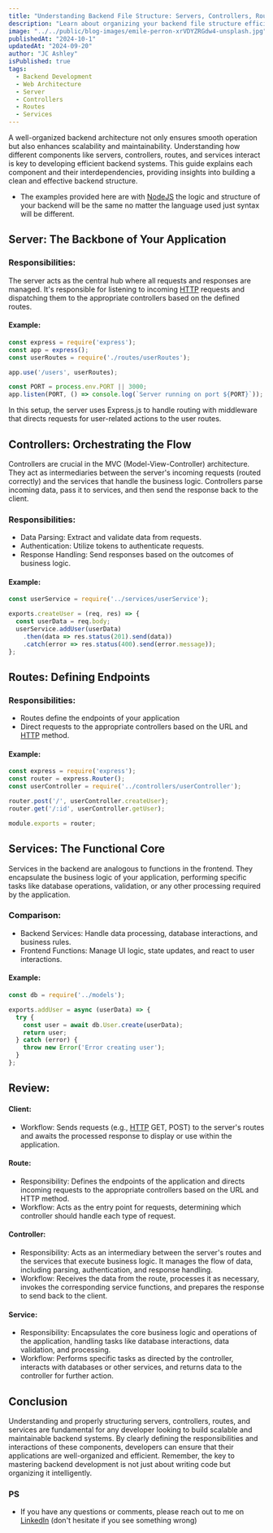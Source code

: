 ```yaml
---
title: "Understanding Backend File Structure: Servers, Controllers, Routes, and Services"
description: "Learn about organizing your backend file structure efficiently, focusing on the relationships and roles of servers, controllers, routes, and services in processing and responding to client requests."
image: "../../public/blog-images/emile-perron-xrVDYZRGdw4-unsplash.jpg"
publishedAt: "2024-10-1"
updatedAt: "2024-09-20"
author: "JC Ashley"
isPublished: true
tags: 
  - Backend Development
  - Web Architecture
  - Server
  - Controllers
  - Routes
  - Services
---
```



A well-organized backend architecture not only ensures smooth operation but also enhances scalability and maintainability. Understanding how different components like servers, controllers, routes, and services interact is key to developing efficient backend systems. This guide explains each component and their interdependencies, providing insights into building a clean and effective backend structure.

- The examples provided here are with [NodeJS](https://nodejs.org/en) the logic and structure of your backend will be the same no matter the language used just syntax will be different.

## Server: The Backbone of Your Application

### Responsibilities:
The server acts as the central hub where all requests and responses are managed. It's responsible for listening to incoming [HTTP](https://www.w3schools.com/whatis/whatis_http.asp) requests and dispatching them to the appropriate controllers based on the defined routes.

#### Example:

```javascript
const express = require('express');
const app = express();
const userRoutes = require('./routes/userRoutes');

app.use('/users', userRoutes);

const PORT = process.env.PORT || 3000;
app.listen(PORT, () => console.log(`Server running on port ${PORT}`));
```

In this setup, the server uses Express.js to handle routing with middleware that directs requests for user-related actions to the user routes.

## Controllers: Orchestrating the Flow
Controllers are crucial in the MVC (Model-View-Controller) architecture. They act as intermediaries between the server's incoming requests (routed correctly) and the services that handle the business logic. Controllers parse incoming data, pass it to services, and then send the response back to the client.

### Responsibilities:
- Data Parsing: Extract and validate data from requests.
- Authentication: Utilize tokens to authenticate requests.
- Response Handling: Send responses based on the outcomes of business logic.

#### Example:

```javascript
const userService = require('../services/userService');

exports.createUser = (req, res) => {
  const userData = req.body;
  userService.addUser(userData)
    .then(data => res.status(201).send(data))
    .catch(error => res.status(400).send(error.message));
};
```

## Routes: Defining Endpoints
### Responsibilities:

- Routes define the endpoints of your application 
- Direct requests to the appropriate controllers based on the URL and [HTTP](https://www.w3schools.com/whatis/whatis_http.asp) method.


#### Example:

```javascript
const express = require('express');
const router = express.Router();
const userController = require('../controllers/userController');

router.post('/', userController.createUser);
router.get('/:id', userController.getUser);

module.exports = router;
```
## Services: The Functional Core
Services in the backend are analogous to functions in the frontend. They encapsulate the business logic of your application, performing specific tasks like database operations, validation, or any other processing required by the application.

### Comparison:
- Backend Services: Handle data processing, database interactions, and business rules.
- Frontend Functions: Manage UI logic, state updates, and react to user interactions.
#### Example:

```javascript
const db = require('../models');

exports.addUser = async (userData) => {
  try {
    const user = await db.User.create(userData);
    return user;
  } catch (error) {
    throw new Error('Error creating user');
  }
};
```
## Review:
#### Client:

- Workflow: Sends requests (e.g., [HTTP](https://www.w3schools.com/whatis/whatis_http.asp) GET, POST) to the server's routes and awaits the processed response to display or use within the application.

#### Route:

- Responsibility: Defines the endpoints of the application and directs incoming requests to the appropriate controllers based on the URL and HTTP method.
- Workflow: Acts as the entry point for requests, determining which controller should handle each type of request.

#### Controller:

- Responsibility: Acts as an intermediary between the server's routes and the services that execute business logic. It manages the flow of data, including parsing, authentication, and response handling.
- Workflow: Receives the data from the route, processes it as necessary, invokes the corresponding service functions, and prepares the response to send back to the client.


#### Service:

- Responsibility: Encapsulates the core business logic and operations of the application, handling tasks like database interactions, data validation, and processing.
- Workflow: Performs specific tasks as directed by the controller, interacts with databases or other services, and returns data to the controller for further action.

## Conclusion
Understanding and properly structuring servers, controllers, routes, and services are fundamental for any developer looking to build scalable and maintainable backend systems. By clearly defining the responsibilities and interactions of these components, developers can ensure that their applications are well-organized and efficient. Remember, the key to mastering backend development is not just about writing code but organizing it intelligently.

### PS 
- If you have any questions or comments, please reach out to me on [LinkedIn](https://www.linkedin.com/in/jeremy-ashley-webdev/) (don't hesitate if you see something wrong)
